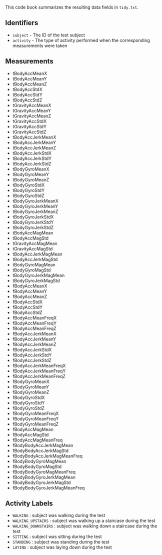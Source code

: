 This code book summarizes the resulting data fields in `tidy.txt`.

## Identifiers

* `subject` - The ID of the test subject
* `activity` - The type of activity performed when the corresponding measurements were taken

## Measurements

*  tBodyAccMeanX
*  tBodyAccMeanY
*  tBodyAccMeanZ
*  tBodyAccStdX
*  tBodyAccStdY
*  tBodyAccStdZ
*  tGravityAccMeanX
*  tGravityAccMeanY
*  tGravityAccMeanZ
*  tGravityAccStdX
*  tGravityAccStdY
*  tGravityAccStdZ
*  tBodyAccJerkMeanX
*  tBodyAccJerkMeanY
*  tBodyAccJerkMeanZ
*  tBodyAccJerkStdX
*  tBodyAccJerkStdY
*  tBodyAccJerkStdZ
*  tBodyGyroMeanX
*  tBodyGyroMeanY
*  tBodyGyroMeanZ
*  tBodyGyroStdX
*  tBodyGyroStdY
*  tBodyGyroStdZ
*  tBodyGyroJerkMeanX
*  tBodyGyroJerkMeanY
*  tBodyGyroJerkMeanZ
*  tBodyGyroJerkStdX
*  tBodyGyroJerkStdY
*  tBodyGyroJerkStdZ
*  tBodyAccMagMean
*  tBodyAccMagStd
*  tGravityAccMagMean
*  tGravityAccMagStd
*  tBodyAccJerkMagMean
*  tBodyAccJerkMagStd
*  tBodyGyroMagMean
*  tBodyGyroMagStd
*  tBodyGyroJerkMagMean
*  tBodyGyroJerkMagStd
*  fBodyAccMeanX
*  fBodyAccMeanY
*  fBodyAccMeanZ
*  fBodyAccStdX
*  fBodyAccStdY
*  fBodyAccStdZ
*  fBodyAccMeanFreqX
*  fBodyAccMeanFreqY
*  fBodyAccMeanFreqZ
*  fBodyAccJerkMeanX
*  fBodyAccJerkMeanY
*  fBodyAccJerkMeanZ
*  fBodyAccJerkStdX
*  fBodyAccJerkStdY
*  fBodyAccJerkStdZ
*  fBodyAccJerkMeanFreqX
*  fBodyAccJerkMeanFreqY
*  fBodyAccJerkMeanFreqZ
*  fBodyGyroMeanX
*  fBodyGyroMeanY
*  fBodyGyroMeanZ
*  fBodyGyroStdX
*  fBodyGyroStdY
*  fBodyGyroStdZ
*  fBodyGyroMeanFreqX
*  fBodyGyroMeanFreqY
*  fBodyGyroMeanFreqZ
*  fBodyAccMagMean
*  fBodyAccMagStd
*  fBodyAccMagMeanFreq
*  fBodyBodyAccJerkMagMean
*  fBodyBodyAccJerkMagStd
*  fBodyBodyAccJerkMagMeanFreq
*  fBodyBodyGyroMagMean
*  fBodyBodyGyroMagStd
*  fBodyBodyGyroMagMeanFreq
*  fBodyBodyGyroJerkMagMean
*  fBodyBodyGyroJerkMagStd
*  fBodyBodyGyroJerkMagMeanFreq

## Activity Labels

* `WALKING` : subject was walking during the test
* `WALKING_UPSTAIRS` : subject was walking up a staircase during the test
* `WALKING_DOWNSTAIRS` : subject was walking down a staircase during the test
* `SITTING` : subject was sitting during the test
* `STANDING` : subject was standing during the test
* `LAYING` : subject was laying down during the test
